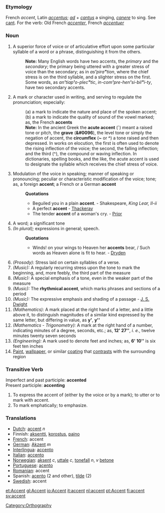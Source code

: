 ===Etymology===
French ''accent'', Latin ''[[accentus]]''; ''[[ad]]'' + ''[[cantus]]'' a singing, ''[[canere]]'' to sing. See [[cant]]. For the verb: Old French ''[[accenter]]'', French ''[[accentuer]]''
===Noun===
#A superior force of voice or of articulative effort upon some particular syllable of a word or a phrase, distinguishing it from the others.
#:'''Note:''' Many English words have two accents, the ''primary'' and the ''secondary''; the primary being uttered with a greater stress of voice than the secondary; as in ''as<b>'</b>pira<b>"</b>tion'', where the chief stress is on the third syllable, and a slighter stress on the first. Some words, as ''an<b>'</b>tiap<b>'</b>o-plec<b>"</b>tic'', ''in-com<b>'</b>pre-hen<b>'</b>si-bil<b>"</b>i-ty'', have two secondary accents. 
#A mark or character used in writing, and serving to regulate the pronunciation; especially:
#:(a) a mark to indicate the nature and place of the spoken accent;
#:(b) a mark to indicate the quality of sound of the vowel marked; as, the French '''accents'''
#:'''Note:''' In the ancient Greek the '''acute accent''' (<b>&#180;</b>) meant a raised tone or pitch, the '''grave''' (<b>&#0096</b>), the level tone or simply the negation of accent, the '''circumflex''' (<b>~</b> or <b>^</b>) a tone raised and then depressed. In works on elocution, the first is often used to denote the rising inflection of the voice; the second, the falling inflection; and the third (^), the compound or waving inflection. In dictionaries, spelling books, and the like, the acute accent is used to designate the syllable which receives the chief stress of voice.
#Modulation of the voice in speaking; manner of speaking or pronouncing; peculiar or characteristic modification of the voice; tone; as, a foreign '''accent'''; a French or a German '''accent'''
#:'''Quotations'''
#:*Beguiled you in a plain '''accent'''. - Shakespeare, ''King Lear, II-ii''
#:*A perfect '''accent''' - [[Thackeray]]
#:*The tender '''accent''' of a woman's cry. - [[Prior]]
#A word; a significant tone
#''(In plural);'' expressions in general; speech.
#:'''Quotations'''
#:*Winds! on your wings to Heaven her '''accents''' bear, / Such words as Heaven alone is fit to hear. - [[Dryden]]
#''(Prosody):'' Stress laid on certain syllables of a verse.
#''(Music):'' A regularly recurring stress upon the tone to mark the beginning, and, more feebly, the third part of the measure
#''(Music):'' A special emphasis of a tone, even in the weaker part of the measure
#''(Music):'' The '''rhythmical accent''', which marks phrases and sections of a period
#''(Music):'' The expressive emphasis and shading of a passage - [[J. S. Dwight]]
#''(Mathematics):'' A mark placed at the right hand of a letter, and a little above it, to distinguish magnitudes of a similar kind expressed by the same letter, but differing in value, as <b>y'</b>, <b>y<nowiki>''</nowiki></b> 
#''(Mathematics - Trigonometry):'' A mark at the right hand of a number, indicating minutes of a degree, seconds, etc.; as, <b>12' 27<nowiki>''</nowiki></b>, ''i. e.'', twelve minutes twenty seven seconds 
#''(Engineering):'' A mark used to denote feet and inches; as, '''6' 10<nowiki>''</nowiki>''' is six feet ten inches
#[[Paint]], [[wallpaper]], or similar [[coating]] that [[contrast]]s with the surrounding region

===Transitive Verb===
Imperfect and past participle:  '''accented'''<br>
Present participle: '''accenting'''
#To express the accent of (either by the voice or by a mark); to utter or to mark with accent.
#To mark emphatically; to emphasize.

===Translations===
*[[Dutch]]: [[accent]] ''n''
*Finnish: [[aksentti]], [[korostus]], [[paino]]
*[[French]]: accent
*[[German]]: [[Akzent]]  ''m''
*[[Interlingua]]: [[accento]]
*[[Italian]]: [[accento]]
*[[Norwegian]]: [[aksent]] ''c'', [[uttale]] ''c'', [[tonefall]] ''n'', ''v'' [[betone]]
*[[Portuguese]]: [[acento]]
*[[Romanian]]: accent
*Spanish: [[acento]] (2 and other), [[tilde]] (2)
*[[Swedish]]: accent

[[Category:Orthography]]

[[et:Accent]]
[[gl:Accent]]
[[io:Accent]]
[[it:accent]]
[[nl:accent]]
[[pt:Accent]]
[[fi:accent]]
[[sv:accent]]